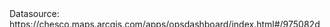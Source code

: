 <div
	id="chartContainer"
	style="height: 100%; min-height: 600px; width: 100%;"
></div>
<div style="margin-top: 20px;">
	Datasource:
	<a
		href="https://chesco.maps.arcgis.com/apps/opsdashboard/index.html#/975082d579454c3ca7877db0a44e61ca"
		>https://chesco.maps.arcgis.com/apps/opsdashboard/index.html#/975082d579454c3ca7877db0a44e61ca</a
	>
</div>
<script src="https://canvasjs.com/assets/script/jquery-1.11.1.min.js"></script>
<script src="https://canvasjs.com/assets/script/canvasjs.min.js"></script>
<script src="/js/covid-data.js"></script>

